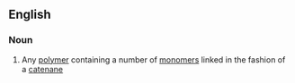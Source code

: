 ==English==

===Noun===
{{wikipedia}}
{{en-noun}}

#{{organic chemistry}} Any [[polymer]] containing a number of [[monomer]]s linked in the fashion of a [[catenane]]